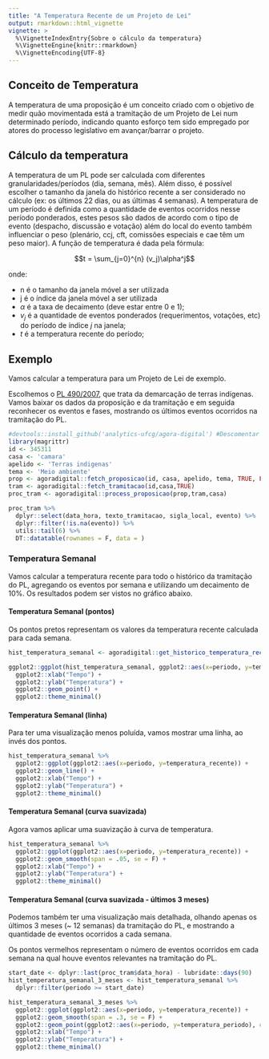 ```yaml
---
title: "A Temperatura Recente de um Projeto de Lei"
output: rmarkdown::html_vignette
vignette: >
  %\VignetteIndexEntry{Sobre o cálculo da temperatura}
  %\VignetteEngine{knitr::rmarkdown}
  %\VignetteEncoding{UTF-8}
---
```


## Conceito de Temperatura

A temperatura de uma proposição é um conceito criado com o objetivo de medir quão movimentada está a tramitação de um Projeto de Lei num determinado período, indicando quanto esforço tem sido empregado por atores do processo legislativo em avançar/barrar o projeto.

## Cálculo da temperatura

A temperatura de um PL pode ser calculada com diferentes granularidades/períodos (dia, semana, mês). Além disso, é possível escolher o tamanho da janela do histórico recente a ser considerado no cálculo (ex: os últimos 22 dias, ou as últimas 4 semanas). A temperatura de um período é definida como a quantidade de eventos ocorridos nesse período ponderados, estes pesos são dados de acordo com o tipo de evento (despacho, discussão e votação) além do local do evento também influenciar o peso (plenário, ccj, cft, comissões especiais e cae têm um peso maior). A função de temperatura é dada pela fórmula:

$$t = \sum_{j=0}^{n} (v_j)\alpha^j$$

onde:  

  - n é o tamanho da janela móvel a ser utilizada
  - j é o índice da janela móvel a ser utilizada
  - $\alpha$ é a taxa de decaimento (deve estar entre 0 e 1);  
  - $v_j$ é a quantidade de eventos ponderados (requerimentos, votações, etc) do período de índice $j$ na janela;  
  - $t$ é a temperatura recente do período;  
  
## Exemplo

Vamos calcular a temperatura para um Projeto de Lei de exemplo.

Escolhemos o [PL 490/2007](http://camara.gov.br/proposicoesWeb/fichadetramitacao?idProposicao=345311), que trata da demarcação de terras indígenas.
Vamos baixar os dados da proposição e da tramitação e em seguida reconhecer os eventos e fases, mostrando os últimos eventos ocorridos na tramitação do PL.

```r
#devtools::install_github('analytics-ufcg/agora-digital') #Descomentar para instalar o pacote
library(magrittr)
id <- 345311
casa <- 'camara'
apelido <- 'Terras indigenas'
tema <- 'Meio ambiente'
prop <- agoradigital::fetch_proposicao(id, casa, apelido, tema, TRUE, FALSE)
tram <- agoradigital::fetch_tramitacao(id,casa,TRUE)
proc_tram <- agoradigital::process_proposicao(prop,tram,casa)

proc_tram %>%
  dplyr::select(data_hora, texto_tramitacao, sigla_local, evento) %>%
  dplyr::filter(!is.na(evento)) %>%
  utils::tail(6) %>%
  DT::datatable(rownames = F, data = )

```

### Temperatura Semanal

Vamos calcular a temperatura recente para todo o histórico da tramitação do PL, agregando os eventos por semana e utilizando um decaimento de 10%. Os resultados podem ser vistos no gráfico abaixo.

#### Temperatura Semanal (pontos)

Os pontos pretos representam os valores da temperatura recente calculada para cada semana.

```r
hist_temperatura_semanal <- agoradigital::get_historico_temperatura_recente(proc_tram, granularidade = 's', decaimento = 0.1)

ggplot2::ggplot(hist_temperatura_semanal, ggplot2::aes(x=periodo, y=temperatura_recente)) +
  ggplot2::xlab("Tempo") + 
  ggplot2::ylab("Temperatura") +
  ggplot2::geom_point() +
  ggplot2::theme_minimal()
```

#### Temperatura Semanal (linha)

Para ter uma visualização menos poluída, vamos mostrar uma linha, ao invés dos pontos.

```r
hist_temperatura_semanal %>% 
  ggplot2::ggplot(ggplot2::aes(x=periodo, y=temperatura_recente)) +
  ggplot2::geom_line() +
  ggplot2::xlab("Tempo") + 
  ggplot2::ylab("Temperatura") +
  ggplot2::theme_minimal()
```

#### Temperatura Semanal (curva suavizada)

Agora vamos aplicar uma suavização à curva de temperatura.

```r
hist_temperatura_semanal %>% 
  ggplot2::ggplot(ggplot2::aes(x=periodo, y=temperatura_recente)) +
  ggplot2::geom_smooth(span = .05, se = F) +
  ggplot2::xlab("Tempo") + 
  ggplot2::ylab("Temperatura") +
  ggplot2::theme_minimal()
```

#### Temperatura Semanal (curva suavizada - últimos 3 meses)

Podemos também ter uma visualização mais detalhada, olhando apenas os últimos 3 meses (~ 12 semanas) da tramitação do PL, e mostrando a quantidade de eventos ocorridos a cada semana.

Os pontos vermelhos representam o número de eventos ocorridos em cada semana na qual houve eventos relevantes na tramitação do PL.

```r
start_date <- dplyr::last(proc_tram$data_hora) - lubridate::days(90)
hist_temperatura_semanal_3_meses <- hist_temperatura_semanal %>% 
  dplyr::filter(periodo >= start_date)

hist_temperatura_semanal_3_meses %>% 
  ggplot2::ggplot(ggplot2::aes(x=periodo, y=temperatura_recente)) +
  ggplot2::geom_smooth(span = .3, se = F) +
  ggplot2::geom_point(ggplot2::aes(x=periodo, y=temperatura_periodo), colour='red', alpha=0.5, subset(hist_temperatura_semanal_3_meses, temperatura_periodo > 0)) +
  ggplot2::xlab("Tempo") + 
  ggplot2::ylab("Temperatura") +
  ggplot2::theme_minimal()
```
